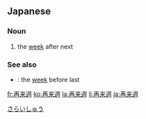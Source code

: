 ==Japanese==
{{ja-kanjitab|さ|らい|しゅう|yomi=o}}

===Noun===
{{ja-noun|さらいしゅう}}

# the [[week]] after next

===See also===
* {{ja-r|先々週|せんせんしゅう}}: the [[week]] before last

[[Category:ja:Time|さらいしゅう]]

[[fr:再来週]]
[[ko:再来週]]
[[la:再来週]]
[[li:再来週]]
[[ja:再来週]]